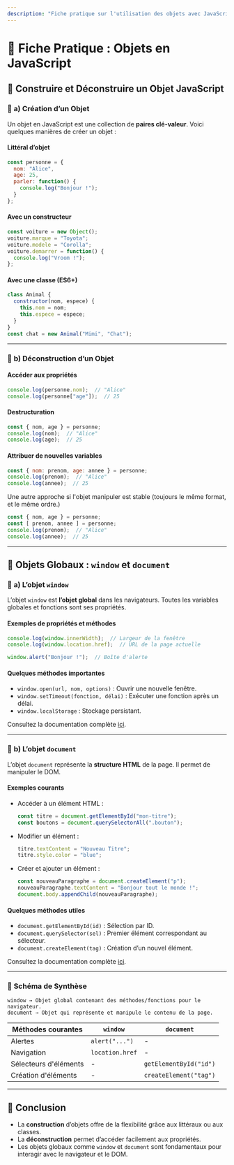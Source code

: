 ```yaml
---
description: "Fiche pratique sur l'utilisation des objets avec JavaScript/Node.js."
---
```

# **🧩 Fiche Pratique : Objets en JavaScript**

## 📘 **Construire et Déconstruire un Objet JavaScript**

### 📘 **a) Création d’un Objet**
Un objet en JavaScript est une collection de **paires clé-valeur**. Voici quelques manières de créer un objet :  

#### **Littéral d’objet**
```javascript copy
const personne = {
  nom: "Alice",
  age: 25,
  parler: function() {
    console.log("Bonjour !");
  }
};
```

#### **Avec un constructeur**
```javascript copy
const voiture = new Object();
voiture.marque = "Toyota";
voiture.modele = "Corolla";
voiture.demarrer = function() {
  console.log("Vroom !");
};
```

#### **Avec une classe (ES6+)**
```javascript copy
class Animal {
  constructor(nom, espece) {
    this.nom = nom;
    this.espece = espece;
  }
}
const chat = new Animal("Mimi", "Chat");
```

---

### 📘 **b) Déconstruction d’un Objet**

#### **Accéder aux propriétés**
```javascript copy
console.log(personne.nom);  // "Alice"
console.log(personne["age"]);  // 25
```

#### **Destructuration**
```javascript copy
const { nom, age } = personne;
console.log(nom);  // "Alice"
console.log(age);  // 25
```

#### **Attribuer de nouvelles variables**
```javascript copy
const { nom: prenom, age: annee } = personne;
console.log(prenom);  // "Alice"
console.log(annee);  // 25
```
Une autre approche si l'objet manipuler est stable (toujours le même format, et le même ordre.)

```javascript copy
const { nom, age } = personne;
const [ prenom, annee ] = personne;
console.log(prenom);  // "Alice"
console.log(annee);  // 25
```


---

## 📘 **Objets Globaux : `window` et `document`**

### 📘 **a) L’objet `window`**

L’objet `window` est **l’objet global** dans les navigateurs. Toutes les variables globales et fonctions sont ses propriétés.

#### **Exemples de propriétés et méthodes**
```javascript copy
console.log(window.innerWidth);  // Largeur de la fenêtre
console.log(window.location.href);  // URL de la page actuelle

window.alert("Bonjour !");  // Boîte d'alerte
```

#### **Quelques méthodes importantes**
- `window.open(url, nom, options)` : Ouvrir une nouvelle fenêtre.
- `window.setTimeout(fonction, délai)` : Exécuter une fonction après un délai.
- `window.localStorage` : Stockage persistant.

Consultez la documentation complète [ici](https://developer.mozilla.org/fr-FR/docs/Web/API/Window).

---

### 📘 **b) L’objet `document`**

L’objet `document` représente la **structure HTML** de la page. Il permet de manipuler le DOM.

#### **Exemples courants**
- Accéder à un élément HTML :
  ```javascript copy
  const titre = document.getElementById("mon-titre");
  const boutons = document.querySelectorAll(".bouton");
  ```
- Modifier un élément :
  ```javascript copy
  titre.textContent = "Nouveau Titre";
  titre.style.color = "blue";
  ```
- Créer et ajouter un élément :
  ```javascript copy
  const nouveauParagraphe = document.createElement("p");
  nouveauParagraphe.textContent = "Bonjour tout le monde !";
  document.body.appendChild(nouveauParagraphe);
  ```

#### **Quelques méthodes utiles**
- `document.getElementById(id)` : Sélection par ID.
- `document.querySelector(sel)` : Premier élément correspondant au sélecteur.
- `document.createElement(tag)` : Création d’un nouvel élément.

Consultez la documentation complète [ici](https://developer.mozilla.org/en-US/docs/Web/API/Document).

---

### 🧱 **Schéma de Synthèse**

```plaintext copy
window → Objet global contenant des méthodes/fonctions pour le navigateur.
document → Objet qui représente et manipule le contenu de la page.
```

| Méthodes courantes  | `window`            | `document`                          |
|---------------------|---------------------|-------------------------------------|
| Alertes             | `alert("...")`     | -                                   |
| Navigation          | `location.href`    | -                                   |
| Sélecteurs d'éléments | -                  | `getElementById("id")`             |
| Création d'éléments | -                  | `createElement("tag")`             |

---

## 📘 **Conclusion**
- La **construction** d’objets offre de la flexibilité grâce aux littéraux ou aux classes.
- La **déconstruction** permet d’accéder facilement aux propriétés.
- Les objets globaux comme `window` et `document` sont fondamentaux pour interagir avec le navigateur et le DOM.